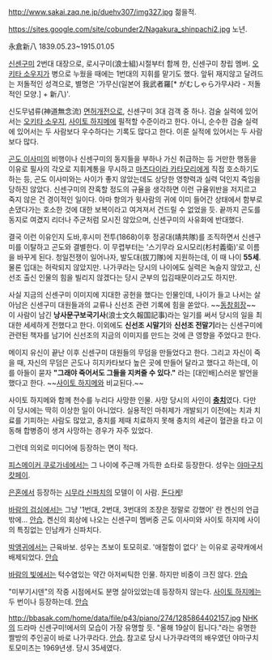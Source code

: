 http://www.sakai.zaq.ne.jp/duehv307/img327.jpg
젊을적.

https://sites.google.com/site/cobunder2/Nagakura_shinpachi2.jpg
노년.

永倉新八 1839.05.23~1915.01.05

[[신센구미]] 2번대 대장으로, 로시구미(浪士組)시절부터 함께 한, 신센구미 창립 멤버. [[오키타 소우지]]가 병으로 누웠을 때에는 1번대의 지휘를 맡기도 했다. 앞뒤 재지않고 달려드는 저돌적인 성격으로, 별명은 '가무신(일본어 我武者羅[* がむしゃら가무샤라 - 저돌적인 모양.] + 新八)'.

신도무념류(神道無念流) [[면허개전]]으로, 신센구미 3대 검객 중 하나. 검술 실력에 있어서는 [[오키타 소우지]], [[사이토 하지메]]에 필적할 수준이라고 한다. 아니, 순수한 검술 실력에 있어서는 두 사람보다 우수하다는 기록도 많다고 한다. 이룬 실적에 있어서는 두 사람보다 많다.

[[곤도 이사미]]의 비행이나 신센구미의 동지들을 부하나 가신 취급하는 등 거만한 행동을 이유로 필사의 각오로 지휘계통을 무시하고 [[마츠다이라 카타모리]]에게 직접 호소하기도 하는 등, 곤도 이사미와는 사이가 좋지 않았는데도 상당한 영향력과 실력 덕인지 죽임을 당하진 않았다. 신센구미의 잔혹할 정도의 규율을 생각하면 이런 규율위반을 저지르고 죽지 않은 건 경이적인 일이다. 아마 항의가 윗사람의 귀에 이미 들어간 상태에서 함부로 손댔다가는 호소한 것에 대한 보복이라고 여겨져서 건드릴 수 없었을 듯. 끝까지 곤도를 동지로 여겼지 리더나 주군처럼 모시진 않았으며, 신센구미의 사유화에 반대했다.

결국 이런 이유인지 도바,후시미 전투(1868)이후 정공대(靖共隊)를 조직하면서 신센구미를 이탈하고 곤도와 결별한다. 이 무렵부터는 '스기무라 요시모리(杉村義衛)'로 이름을 바꾸게 된다.  청일전쟁이 일어나자, 발도대(拔刀隊)에 지원하는데, 이 때 나이 '''55세'''. 물론 입대는 허락되지 않았지만. 나가쿠라는 당시의 나이에도 실력은 녹슬지 않았고, 신선조 출신 인물의 힘을 빌리지 않겠다는 당시 군부의 입김때문이라고도 하지만.

사실 지금의 신센구미 이미지에 지대한 공헌을 했다는 인물인데, 나이가 들고 나서는 살아남은 신센구미 대원들과의 교류나 신선조 관련 기록에 힘을 쏟았다. ~~[[동창회]]장~~ 이 사람이 남긴 '''낭사문구보국기사'''(浪士文久報国記事)라는 일기를 써서 당시의 일을 최대한 세세하게 전했다고 한다. 이외에도 '''신선조 시말기'''와 '''신선조 전말기'''라는 신센구미에 관련된 책자를 남기어 신선조의  지금의 이미지를 만드는 것에 큰 영향을 주었다고 한다.

메이지 유신이 끝난 이후 신센구미 대원들의 무덤을 만들었다고 한다. 그리고 자신이 죽을 때, 자신의 무덤은 곤도나 히지카타보다 높은 곳에 만들어 달라고 했다고 하는데, 이를 아들이 묻자 '''"그래야 죽어서도 그들을 지켜줄 수 있다."''' 라는 [대인배]스러운 발언을 했다고 한다. ~~[[사이토 하지메]]와 비교된다.~~

사이토 하지메와 함께 천수를 누리다 사망한 인물. 사망 당시의 사인이 '''[[충치]]'''였다. 다만 이 당시에는 딱히 이상한 일이 아니었다. 실용적인 마취제가 개발되기 이전에는 치과 치료를 기피하는 사람도 많았고, 충치를 제때 치료하지 못해 충치의 세균이 혈관을 타고 이동해 합병증이 생겨 사망하는 경우가 자주 있었다.

그런데 의외로 미디어에 등장하는 면이 적다.

[[피스메이커 쿠로가네]]에서는 그 나이에 주근깨 가득한 쇼타로 등장한다. 성우는 [[야마구치 캇페이]].

[[은혼]]에서 등장하는 [[시무라 신파치]]의 모델이 이 사람. [[돈다케]]!

[[바람의 검심]]에서는 그냥 '1번대, 2번대, 3번대의 조장은 정말로 강했어' 란 켄신의 언급밖에... [[안습]]. 켄신의 회상에 나오는 신센구미 멤버중 곤도 이사미와 사이토 하지메 사이의 특징없는 인남캐가 신파치다. 

[[박앵귀]]에서는 근육바보. 성우는 츠보이 토모히로. '애절함이 없다' 는 이유로 공략캐에서 배제되었다. [[안습]]

[[바람의 빛]]에서는 턱수염있는 약간 아저씨틱한 인물. 하지만 비중이 크진 않다. [[안습]]

"미부기시덴"의 작중 시점에서도 분명 살아있었는데 등장하지 않는다. [[사이토 하지메]]는 두 번이나 등장하는데. [[안습]]

http://bbasak.com/home/data/file/p43/piano/274/1285864402157.jpg
[[NHK]]의 드라마 신센구미!에서의 모습이 가장 유명할 듯. "올해 19살이 됩니다."라는 유명한 짤방의 주인공이 바로 나가쿠라다. [[안습]]. 참고로 당시 나가쿠라역의 배우였던 야마구치 토모미츠는 1969년생. 당시 35세였다.
